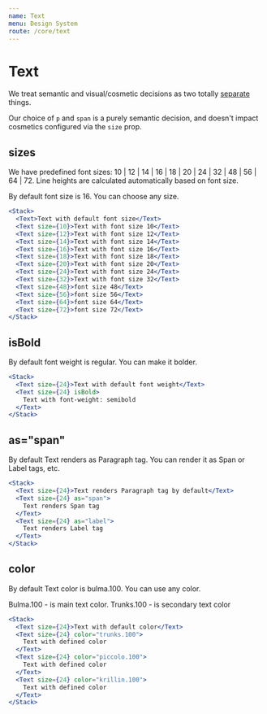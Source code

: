 ```yaml
---
name: Text
menu: Design System
route: /core/text
---
```


# Text

We treat semantic and visual/cosmetic decisions as two totally [separate](https://csswizardry.com/2016/02/managing-typography-on-large-apps/) things.

Our choice of `p` and `span` is a purely semantic decision, and doesn't impact cosmetics configured via the `size` prop.

## sizes

We have predefined font sizes: 10 | 12 | 14 | 16 | 18 | 20 | 24 | 32 | 48 | 56 | 64 | 72. Line heights are calculated automatically based on font size.

By default font size is 16. You can choose any size.

```jsx react-live
<Stack>
  <Text>Text with default font size</Text>
  <Text size={10}>Text with font size 10</Text>
  <Text size={12}>Text with font size 12</Text>
  <Text size={14}>Text with font size 14</Text>
  <Text size={16}>Text with font size 16</Text>
  <Text size={18}>Text with font size 18</Text>
  <Text size={20}>Text with font size 20</Text>
  <Text size={24}>Text with font size 24</Text>
  <Text size={32}>Text with font size 32</Text>
  <Text size={48}>font size 48</Text>
  <Text size={56}>font size 56</Text>
  <Text size={64}>font size 64</Text>
  <Text size={72}>font size 72</Text>
</Stack>
```

## isBold

By default font weight is regular. You can make it bolder.

```jsx react-live
<Stack>
  <Text size={24}>Text with default font weight</Text>
  <Text size={24} isBold>
    Text with font-weight: semibold
  </Text>
</Stack>
```

## as="span"

By default Text renders as Paragraph tag. You can render it as Span or Label tags, etc.

```jsx react-live
<Stack>
  <Text size={24}>Text renders Paragraph tag by default</Text>
  <Text size={24} as="span">
    Text renders Span tag
  </Text>
  <Text size={24} as="label">
    Text renders Label tag
  </Text>
</Stack>
```

## color

By default Text color is bulma.100. You can use any color.

Bulma.100 - is main text color. Trunks.100 - is secondary text color

```jsx react-live
<Stack>
  <Text size={24}>Text with default color</Text>
  <Text size={24} color="trunks.100">
    Text with defined color
  </Text>
  <Text size={24} color="piccolo.100">
    Text with defined color
  </Text>
  <Text size={24} color="krillin.100">
    Text with defined color
  </Text>
</Stack>
```
